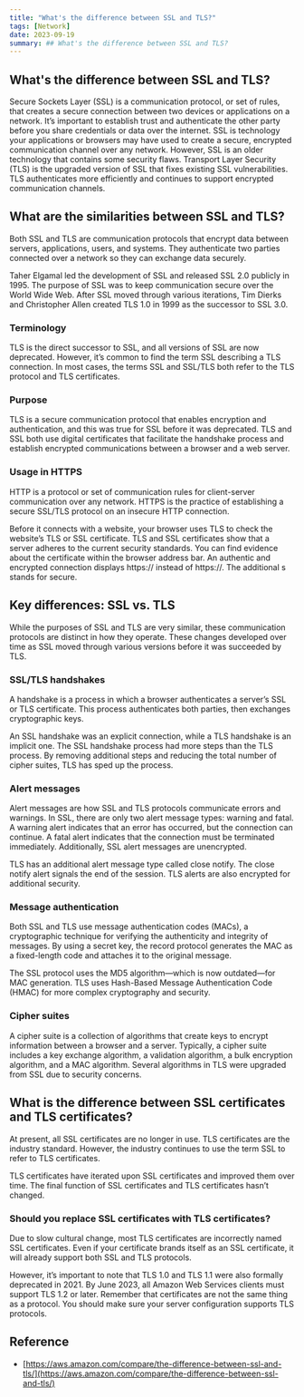 ```yaml
---
title: "What's the difference between SSL and TLS?"
tags: [Network]
date: 2023-09-19
summary: ## What's the difference between SSL and TLS?
---
```


## What's the difference between SSL and TLS?

Secure Sockets Layer (SSL) is a communication protocol, or set of rules, that
creates a secure connection between two devices or applications on a network.
It’s important to establish trust and authenticate the other party before you
share credentials or data over the internet. SSL is technology your
applications or browsers may have used to create a secure, encrypted
communication channel over any network. However, SSL is an older technology
that contains some security flaws. Transport Layer Security (TLS) is the
upgraded version of SSL that fixes existing SSL vulnerabilities. TLS
authenticates more efficiently and continues to support encrypted
communication channels.

## What are the similarities between SSL and TLS?

Both SSL and TLS are communication protocols that encrypt data between
servers, applications, users, and systems. They authenticate two parties
connected over a network so they can exchange data securely.

Taher Elgamal led the development of SSL and released SSL 2.0 publicly in
1995. The purpose of SSL was to keep communication secure over the World Wide
Web. After SSL moved through various iterations, Tim Dierks and Christopher
Allen created TLS 1.0 in 1999 as the successor to SSL 3.0. 

### Terminology

TLS is the direct successor to SSL, and all versions of SSL are now
deprecated. However, it’s common to find the term SSL describing a TLS
connection. In most cases, the terms SSL and SSL/TLS both refer to the TLS
protocol and TLS certificates.

### Purpose 

TLS is a secure communication protocol that enables encryption and
authentication, and this was true for SSL before it was deprecated. TLS and
SSL both use digital certificates that facilitate the handshake process and
establish encrypted communications between a browser and a web server. 

### Usage in HTTPS

HTTP is a protocol or set of communication rules for client-server
communication over any network. HTTPS is the practice of establishing a secure
SSL/TLS protocol on an insecure HTTP connection.

Before it connects with a website, your browser uses TLS to check the
website’s TLS or SSL certificate. TLS and SSL certificates show that a server
adheres to the current security standards. You can find evidence about the
certificate within the browser address bar. An authentic and encrypted
connection displays https:// instead of https://. The additional s stands for
secure. 

## Key differences: SSL vs. TLS

While the purposes of SSL and TLS are very similar, these communication
protocols are distinct in how they operate. These changes developed over time
as SSL moved through various versions before it was succeeded by TLS. 

### SSL/TLS handshakes

A handshake is a process in which a browser authenticates a server’s SSL or
TLS certificate. This process authenticates both parties, then exchanges
cryptographic keys.

An SSL handshake was an explicit connection, while a TLS handshake is an
implicit one. The SSL handshake process had more steps than the TLS process.
By removing additional steps and reducing the total number of cipher suites,
TLS has sped up the process. 

### Alert messages

Alert messages are how SSL and TLS protocols communicate errors and warnings.
In SSL, there are only two alert message types: warning and fatal. A warning
alert indicates that an error has occurred, but the connection can continue. A
fatal alert indicates that the connection must be terminated immediately.
Additionally, SSL alert messages are unencrypted.

TLS has an additional alert message type called close notify. The close notify
alert signals the end of the session. TLS alerts are also encrypted for
additional security.

### Message authentication

Both SSL and TLS use message authentication codes (MACs), a cryptographic
technique for verifying the authenticity and integrity of messages. By using a
secret key, the record protocol generates the MAC as a fixed-length code and
attaches it to the original message.

The SSL protocol uses the MD5 algorithm—which is now outdated—for MAC
generation. TLS uses Hash-Based Message Authentication Code (HMAC) for more
complex cryptography and security. 

### Cipher suites

A cipher suite is a collection of algorithms that create keys to encrypt
information between a browser and a server. Typically, a cipher suite includes
a key exchange algorithm, a validation algorithm, a bulk encryption algorithm,
and a MAC algorithm. Several algorithms in TLS were upgraded from SSL due to
security concerns.

## What is the difference between SSL certificates and TLS certificates?

At present, all SSL certificates are no longer in use. TLS certificates are
the industry standard. However, the industry continues to use the term SSL to
refer to TLS certificates.

TLS certificates have iterated upon SSL certificates and improved them over
time. The final function of SSL certificates and TLS certificates hasn’t
changed. 

### Should you replace SSL certificates with TLS certificates?

Due to slow cultural change, most TLS certificates are incorrectly named SSL
certificates. Even if your certificate brands itself as an SSL certificate, it
will already support both SSL and TLS protocols.

However, it’s important to note that TLS 1.0 and TLS 1.1 were also formally
deprecated in 2021. By June 2023, all Amazon Web Services clients must support
TLS 1.2 or later. Remember that certificates are not the same thing as a
protocol. You should make sure your server configuration supports TLS
protocols.

## Reference

- [https://aws.amazon.com/compare/the-difference-between-ssl-and-tls/](https://aws.amazon.com/compare/the-difference-between-ssl-and-tls/)